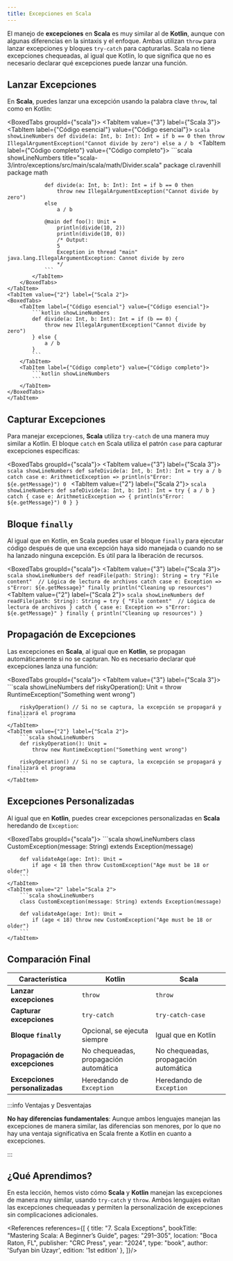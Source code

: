 ```yaml
---
title: Excepciones en Scala
---
```


<ReadingTime />
<GithubRepoLink user="r8vnhill" repo="scala-dibs" />

El manejo de **excepciones** en **Scala** es muy similar al de **Kotlin**, aunque con algunas diferencias en la sintaxis y el enfoque. Ambas utilizan `throw` para lanzar excepciones y bloques `try-catch` para capturarlas. Scala no tiene excepciones chequeadas, al igual que Kotlin, lo que significa que no es necesario declarar qué excepciones puede lanzar una función.

## Lanzar Excepciones

En **Scala**, puedes lanzar una excepción usando la palabra clave `throw`, tal como en Kotlin:

<BoxedTabs groupId={"scala"}>
    <TabItem value={"3"} label={"Scala 3"}>
        <BoxedTabs>
            <TabItem label={"Código esencial"} value={"Código esencial"}>
                ```scala showLineNumbers
                def divide(a: Int, b: Int): Int = if b == 0 then
                    throw IllegalArgumentException("Cannot divide by zero")
                else
                    a / b
                ```
            </TabItem>
            <TabItem label={"Código completo"} value={"Código completo"}>
                ```scala showLineNumbers title="scala-3/intro/exceptions/src/main/scala/math/Divider.scala"
                package cl.ravenhill
                package math

                def divide(a: Int, b: Int): Int = if b == 0 then
                    throw new IllegalArgumentException("Cannot divide by zero")
                else
                    a / b

                @main def foo(): Unit =
                    println(divide(10, 2))
                    println(divide(10, 0))
                    /* Output:
                    5
                    Exception in thread "main" java.lang.IllegalArgumentException: Cannot divide by zero
                    */
                ```
            </TabItem>
        </BoxedTabs>
    </TabItem>
    <TabItem value={"2"} label={"Scala 2"}>
    <BoxedTabs>
        <TabItem label={"Código esencial"} value={"Código esencial"}>
            ```kotlin showLineNumbers
            def divide(a: Int, b: Int): Int = if (b == 0) {
                throw new IllegalArgumentException("Cannot divide by zero")
            } else {
                a / b
            }
            ```
        </TabItem>
        <TabItem label={"Código completo"} value={"Código completo"}>
            ```kotlin showLineNumbers
            ```
        </TabItem>
    </BoxedTabs>
    </TabItem>
</BoxedTabs>

## Capturar Excepciones

Para manejar excepciones, **Scala** utiliza `try-catch` de una manera muy similar a Kotlin. El bloque `catch` en Scala utiliza el patrón `case` para capturar excepciones específicas:

<BoxedTabs groupId={"scala"}>
    <TabItem value={"3"} label={"Scala 3"}>
        ```scala showLineNumbers
        def safeDivide(a: Int, b: Int): Int = try
            a / b
        catch
            case e: ArithmeticException =>
                println(s"Error: ${e.getMessage}")
                0
        ```
    </TabItem>
    <TabItem value={"2"} label={"Scala 2"}>
        ```scala showLineNumbers
        def safeDivide(a: Int, b: Int): Int = try {
            a / b
        } catch {
            case e: ArithmeticException => {
                println(s"Error: ${e.getMessage}")
                0
            }
        }
        ```
    </TabItem>
</BoxedTabs>

## Bloque `finally`

Al igual que en Kotlin, en Scala puedes usar el bloque `finally` para ejecutar código después de que una excepción haya sido manejada o cuando no se ha lanzado ninguna excepción. Es útil para la liberación de recursos.

<BoxedTabs groupId={"scala"}>
    <TabItem value={"3"} label={"Scala 3"}>
        ```scala showLineNumbers
        def readFile(path: String): String = try
            "File content"  // Lógica de lectura de archivos
        catch
            case e: Exception => s"Error: ${e.getMessage}"
        finally
            println("Cleaning up resources")
        ```
    </TabItem>
    <TabItem value={"2"} label={"Scala 2"}>
        ```scala showLineNumbers
        def readFile(path: String): String = try {
            "File content"  // Lógica de lectura de archivos
        } catch {
            case e: Exception => s"Error: ${e.getMessage}"
        } finally {
            println("Cleaning up resources")
        }
        ```
    </TabItem>
</BoxedTabs>

## Propagación de Excepciones

Las excepciones en **Scala**, al igual que en **Kotlin**, se propagan automáticamente si no se capturan. No es necesario declarar qué excepciones lanza una función:

<BoxedTabs groupId={"scala"}>
    <TabItem value={"3"} label={"Scala 3"}>
        ```scala showLineNumbers
        def riskyOperation(): Unit =
            throw RuntimeException("Something went wrong")

        riskyOperation() // Si no se captura, la excepción se propagará y finalizará el programa
        ```
    </TabItem>
    <TabItem value={"2"} label={"Scala 2"}>
        ```scala showLineNumbers
        def riskyOperation(): Unit =
            throw new RuntimeException("Something went wrong")

        riskyOperation() // Si no se captura, la excepción se propagará y finalizará el programa
        ```
    </TabItem>
</BoxedTabs>

## Excepciones Personalizadas

Al igual que en **Kotlin**, puedes crear excepciones personalizadas en **Scala** heredando de `Exception`:

<BoxedTabs groupId={"scala"}>
    <TabItem value="3" label="Scala 3">
        ```scala showLineNumbers
        class CustomException(message: String) extends Exception(message)

        def validateAge(age: Int): Unit =
            if age < 18 then throw CustomException("Age must be 18 or older")
        ```
    </TabItem>
    <TabItem value="2" label="Scala 2">
        ```scala showLineNumbers
        class CustomException(message: String) extends Exception(message)

        def validateAge(age: Int): Unit =
            if (age < 18) throw new CustomException("Age must be 18 or older")
        ```
    </TabItem>
</BoxedTabs>

## Comparación Final

| Característica                 | Kotlin                                | Scala                                 |
|--------------------------------|---------------------------------------|---------------------------------------|
| **Lanzar excepciones**         | `throw`                               | `throw`                               |
| **Capturar excepciones**       | `try-catch`                           | `try-catch-case`                      |
| **Bloque `finally`**           | Opcional, se ejecuta siempre          | Igual que en Kotlin                   |
| **Propagación de excepciones** | No chequeadas, propagación automática | No chequeadas, propagación automática |
| **Excepciones personalizadas** | Heredando de `Exception`              | Heredando de `Exception`              |

:::info Ventajas y Desventajas

**No hay diferencias fundamentales**: Aunque ambos lenguajes manejan las excepciones de manera similar, las diferencias son menores, por lo que no hay una ventaja significativa en Scala frente a Kotlin en cuanto a excepciones.

:::

## ¿Qué Aprendimos?

En esta lección, hemos visto cómo **Scala** y **Kotlin** manejan las excepciones de manera muy similar, usando `try-catch` y `throw`. Ambos lenguajes evitan las excepciones chequeadas y permiten la personalización de excepciones sin complicaciones adicionales.

<References references={[
    {
        title: "7. Scala Exceptions",
        bookTitle: "Mastering Scala: A Beginner’s Guide",
        pages: "291–305",
        location: "Boca Raton, FL",
        publisher: "CRC Press",
        year: "2024",
        type: "book",
        author: 'Sufyan bin Uzayr',
        edition: '1st edition'
    },
]}/>
